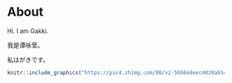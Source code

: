 # About {.unnumbered}

Hi. I am Gakki.

我是谭咏莹。

私はがきです。

```r

knitr::include_graphics("https://pic4.zhimg.com/80/v2-5bb6e8eec4030ab5421d3b607e13dd47_1440w.webp")
```
